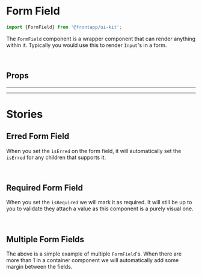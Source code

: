 
<Meta title="Components/Form Field" of={FormField} />

# Form Field

<Canvas>
  <Story id="components-form-field--basic" />
</Canvas>

```typescript
import {FormField} from '@frontapp/ui-kit';
```

The `FormField` component is a wrapper component that can render anything within it. Typically
you would use this to render `Input`'s in a form. 

<br />

## Props

<ArgsTable of={FormField} />

<hr /><hr />

# Stories

## Erred Form Field

<Canvas>
  <Story id="components-form-field--erred" />
</Canvas>

When you set the `isErred` on the form field, it will automatically set the `isErred` for any children that supports it.

<br />

## Required Form Field

<Canvas>
  <Story id="components-form-field--required" />
</Canvas>

When you set the `isRequired` we will mark it as required. It will still be up to you to validate they attach a value as
this component is a purely visual one.

<br />

## Multiple Form Fields

<Canvas>
  <Story id="components-form-field--multiple" />
</Canvas>

The above is a simple example of multiple `FormField`'s. When there are more than 1 in a container component we will automatically
add some margin between the fields.

